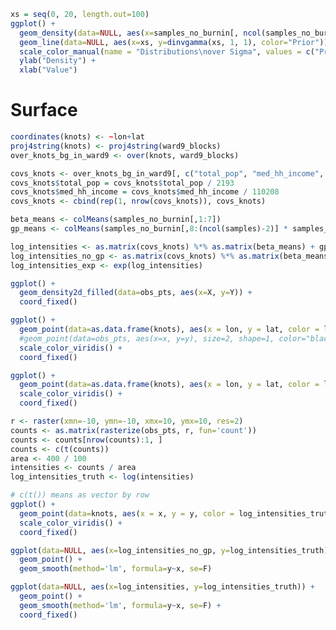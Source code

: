 ```r
xs = seq(0, 20, length.out=100)
ggplot() + 
  geom_density(data=NULL, aes(x=samples_no_burnin[, ncol(samples_no_burnin)], color="Posterior")) + 
  geom_line(data=NULL, aes(x=xs, y=dinvgamma(xs, 1, 1), color="Prior")) + 
  scale_color_manual(name = "Distributions\nover Sigma", values = c("Prior" = "black", "Posterior" = "red")) + 
  ylab("Density") + 
  xlab("Value")
```

# Surface

```r
coordinates(knots) <- ~lon+lat
proj4string(knots) <- proj4string(ward9_blocks)
over_knots_bg_in_ward9 <- over(knots, ward9_blocks)

covs_knots <- over_knots_bg_in_ward9[, c("total_pop", "med_hh_income", "perc_female", "herfendahl", "perc_unemployed", "perc_foodstamp")]
covs_knots$total_pop = covs_knots$total_pop / 2193
covs_knots$med_hh_income = covs_knots$med_hh_income / 110208
covs_knots <- cbind(rep(1, nrow(covs_knots)), covs_knots)
```

```r
beta_means <- colMeans(samples_no_burnin[,1:7])
gp_means <- colMeans(samples_no_burnin[,8:(ncol(samples)-2)] * samples_no_burnin[,ncol(samples)-1])

log_intensities <- as.matrix(covs_knots) %*% as.matrix(beta_means) + gp_means
log_intensities_no_gp <- as.matrix(covs_knots) %*% as.matrix(beta_means)
log_intensities_exp <- exp(log_intensities)
```


```r
ggplot() +
  geom_density2d_filled(data=obs_pts, aes(x=X, y=Y)) +
  coord_fixed()
```

```r
ggplot() +
  geom_point(data=as.data.frame(knots), aes(x = lon, y = lat, color = log_intensities_no_gp), size=5, shape=15) +
  #geom_point(data=obs_pts, aes(x=x, y=y), size=2, shape=1, color="black") +
  scale_color_viridis() +
  coord_fixed()
```

```r
ggplot() + 
  geom_point(data=as.data.frame(knots), aes(x = lon, y = lat, color = log_intensities), size=5, shape=15) + 
  scale_color_viridis() + 
  coord_fixed()
```

```r
r <- raster(xmn=-10, ymn=-10, xmx=10, ymx=10, res=2)
counts <- as.matrix(rasterize(obs_pts, r, fun='count'))
counts <- counts[nrow(counts):1, ]
counts <- c(t(counts))
area <- 400 / 100
intensities <- counts / area
log_intensities_truth <- log(intensities)

# c(t()) means as vector by row
ggplot() + 
  geom_point(data=knots, aes(x = x, y = y, color = log_intensities_truth), size=15, shape=15) +
  scale_color_viridis() + 
  coord_fixed()
```

```r
ggplot(data=NULL, aes(x=log_intensities_no_gp, y=log_intensities_truth)) + 
  geom_point() + 
  geom_smooth(method='lm', formula=y~x, se=F)
```

```r
ggplot(data=NULL, aes(x=log_intensities, y=log_intensities_truth)) + 
  geom_point() + 
  geom_smooth(method='lm', formula=y~x, se=F) + 
  coord_fixed()
```

